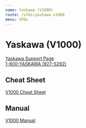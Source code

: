 ```yaml
---
name: Yaskawa (V1000)
route: /vfds/yaskawa-v1000
menu: VFDs
---
```


# Yaskawa (V1000)

[Yaskawa Support Page](https://solutioncenter.yaskawa.com/selfservice/microsites/search.do)  
[1-800-YASKAWA (927-5292)](tel:800-927-5292)

## Cheat Sheet

[V1000 Cheat Sheet](../public/vfds/cheat/v1000-cheat-sheet.pdf)

## Manual

[V1000 Manual](../public/vfds/manual/v1000-manual.pdf)
